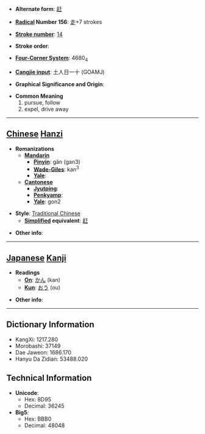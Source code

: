* '''Alternate form''': [[赶]]

* '''[[Wiktionary:Chinese radical index| Radical]] Number 156''': [[Wiktionary:Chinese radical index 走|走]]+7 strokes

* '''[[Wiktionary:Chinese total strokes index|Stroke number]]''': [[Wiktionary:Chinese total strokes index 14|14]]

* '''Stroke order''': 

* '''[[Wiktionary:Chinese four corner index|Four-Corner System]]''': 4680<sub>4</sub>

* '''[[Wiktionary:Chinese Cangjie index|Cangjie input]]''': 土人日一十 (GOAMJ)

* '''Graphical Significance and Origin''': 

* '''Common Meaning'''
*#pursue, follow
*# expel, drive away


----

== [[Chinese]] [[Hanzi]] ==

* '''Romanizations'''
** '''[[Mandarin]]'''
*** '''[[Pinyin]]''': gǎn (gan3)
*** '''[[Wade-Giles]]''': kan<sup>3</sup>
*** '''[[Yale]]''': 
** '''[[Cantonese]]'''
*** '''[[Jyutping]]''':
*** '''[[Penkyamp]]''': 
*** '''[[Yale]]''': gon2

* '''Style''': [[Traditional Chinese]] 
** '''[[Simplified Chinese|Simplified]] equivalent''': [[赶]]

* '''Other info''': 

----

== [[Japanese]] [[Kanji]] ==

* '''Readings'''
** '''[[On]]''': [[かん]] (kan)
** '''[[Kun]]''': [[おう]] (ou)

* '''Other info''':  

----

== Dictionary Information ==

* KangXi: 1217.280
* Morobashi: 37149
* Dae Jaweon: 1686.170
* Hanyu Da Zidian: 53488.020

== Technical Information ==

* '''Unicode''':
** Hex: 8D95
** Decimal: 36245
* '''Big5''':
** Hex: BBB0
** Decimal: 48048
